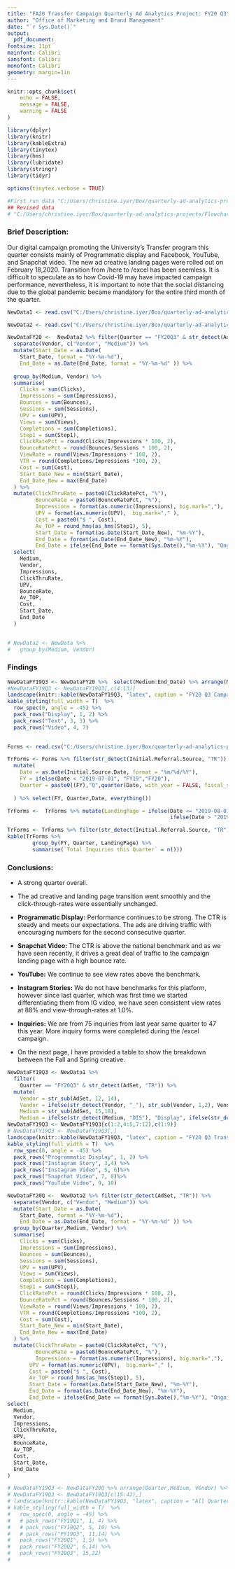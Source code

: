 ```yaml
---
title: "FA20 Transfer Campaign Quarterly Ad Analytics Project: FY20 Q3"
author: "Office of Marketing and Brand Management"
date: "`r Sys.Date()`"
output:
  pdf_document:
fontsize: 11pt
mainfont: Calibri
sansfont: Calibri
monofont: Calibri
geometry: margin=1in
---
```





```r
knitr::opts_chunk$set(
	echo = FALSE,
	message = FALSE,
	warning = FALSE
)
```

```r
library(dplyr)
library(knitr)
library(kableExtra)
library(tinytex)
library(hms)
library(lubridate)
library(stringr)
library(tidyr)
```


```r
options(tinytex.verbose = TRUE)
```

```r
#First run data "C:/Users/christine.iyer/Box/quarterly-ad-analytics-projects/FlowchartTransfer.csv" 
## Revised data
# "C:/Users/christine.iyer/Box/quarterly-ad-analytics-projects/FlowchartTransfer_V2.csv"
```

### Brief Description:

Our digital campaign promoting the University's Transfer program this quarter consists mainly of Programmatic display and Facebook, YouTube, and Snapchat video. The new ad creative landing pages were rolled out on February 18,2020. Transition from /here to /excel has been seemless. It is difficult to speculate as to how Covid-19 may have impacted campaign performance, nevertheless, it is important to note that the social distancing due to the global pandemic became mandatory for the entire third month of the quarter. 

```r
NewData1 <- read.csv("C:/Users/christine.iyer/Box/quarterly-ad-analytics-projects/FlowchartTransfer.csv", header = T, stringsAsFactors = F)

NewData2 <- read.csv("C:/Users/christine.iyer/Box/quarterly-ad-analytics-projects/FlowchartTransfer_V2.csv", header = T, stringsAsFactors = F)
```


```r
NewDataFY20 <-  NewData2 %>% filter(Quarter == "FY20Q3" & str_detect(AdSet, "TR")) %>%  
  separate(Vendor, c("Vendor", "Medium")) %>% 
  mutate(Start_Date = as.Date(
    Start_Date, format = "%Y-%m-%d"), 
    End_Date = as.Date(End_Date, format = "%Y-%m-%d" )) %>% 
  
  group_by(Medium, Vendor) %>% 
  summarise(
    Clicks = sum(Clicks), 
    Impressions = sum(Impressions), 
    Bounces = sum(Bounces), 
    Sessions = sum(Sessions), 
    UPV = sum(UPV),
    Views = sum(Views),
    Completions = sum(Completions),
    Step1 = sum(Step1),
    ClickRatePct = round(Clicks/Impressions * 100, 2),
    BounceRatePct = round(Bounces/Sessions * 100, 2),
    ViewRate = round(Views/Impressions * 100, 2),
    VTR = round(Completions/Impressions *100, 2),
    Cost = sum(Cost),
    Start_Date_New = min(Start_Date),
    End_Date_New = max(End_Date)
  ) %>% 
  mutate(ClickThruRate = paste0(ClickRatePct, "%"),
         BounceRate = paste0(BounceRatePct, "%"),
         Impressions = format(as.numeric(Impressions), big.mark=","), 
         UPV = format(as.numeric(UPV),  big.mark="," ),
         Cost = paste0("$ ", Cost),
         Av_TOP = round_hms(as_hms(Step1), 5), 
         Start_Date = format(as.Date(Start_Date_New), "%m-%Y"), 
         End_Date = format(as.Date(End_Date_New), "%m-%Y"), 
         End_Date = ifelse(End_Date == format(Sys.Date(),"%m-%Y"), "Ongoing", End_Date)) %>% 
  select(
    Medium, 
    Vendor, 
    Impressions, 
    ClickThruRate, 
    UPV, 
    BounceRate, 
    Av_TOP, 
    Cost,
    Start_Date, 
    End_Date
  )
  
```


```r
# NewData2 <- NewData %>% 
#   group_by(Medium, Vendor)
```

### Findings

```r
NewDataFY19Q3 <- NewDataFY20 %>%  select(Medium:End_Date) %>% arrange(Medium, Vendor)
#NewDataFY19Q3 <- NewDataFY19Q3[,c(4:13)]
landscape(knitr::kable(NewDataFY19Q3, "latex", caption = "FY20 Q3 Campaign Review: Transfer Degree", booktabs = T))%>%
kable_styling(full_width = T)  %>%
  row_spec(0, angle = -45) %>%
  pack_rows("Display", 1, 2) %>%
  pack_rows("Text", 3, 3) %>%
  pack_rows("Video", 4, 7)
  
```




```r
Forms <- read.csv("C:/Users/christine.iyer/Box/quarterly-ad-analytics-projects/ThankYouFormCompletions.csv", header = T, stringsAsFactors = F)

TrForms <- Forms %>% filter(str_detect(Initial.Referral.Source, "TR")) %>% 
  mutate(
    Date = as.Date(Initial.Source.Date, format = "%m/%d/%Y"),
    FY = ifelse(Date < "2019-07-01", "FY19","FY20"), 
    Quarter = paste0((FY),"Q",quarter(Date, with_year = FALSE, fiscal_start = 7))
    
  ) %>% select(FY, Quarter,Date, everything())

TrForms <-  TrForms %>% mutate(LandingPage = ifelse(Date <= "2019-08-01", "/other",
                                                    ifelse(Date > "2019-08-01" & Date < "2020-02-18", "/here", "/excel")))

TrForms <- TrForms %>% filter(str_detect(Initial.Referral.Source, "TR"), str_detect(Quarter, "3"))
kable(TrForms %>%  
        group_by(FY, Quarter, LandingPage) %>% 
        summarise(`Total Inquiries this Quarter` = n()))
```

### Conclusions:

* A strong quarter overall.

* The ad creative and landing page transition went smoothly and the click-through-rates were essentially unchanged.

* __Programmatic Display:__ Performance continues to be strong. The CTR is steady and meets our expectations. The ads are driving traffic with encouraging numbers for the second consecutive quarter.

* __Snapchat Video:__ The CTR is above the national benchmark and as we have seen recently, it drives a great deal of traffic to the campaign landing page with a high bounce rate.

* __YouTube:__ We continue to see view rates above the benchmark. 

* __Instagram Stories:__ We do not have benchmarks for this platform, however since last quarter, which was first time we started differentiating them from IG video, we have seen consistent view rates at 88%  and view-through-rates at 1.0%. 

* __Inquiries:__ We are \textcolor{red}{down} from 75 inquiries from last year same quarter to 47 this year. More inquiry forms were completed during the /excel campaign.

* On the next page, I have provided a table to show the breakdown between the Fall and Spring creative. 




```r

NewDataFY19Q3 <- NewData1 %>%
  filter(
    Quarter == "FY20Q3" & str_detect(AdSet, "TR")) %>%
  mutate(
    Vendor = str_sub(AdSet, 12, 14),
    Vendor = ifelse(str_detect(Vendor, "_"), str_sub(Vendor, 1,2), Vendor),
    Medium = str_sub(AdSet, 15,18),
    Medium = ifelse(str_detect(Medium, "DIS"), "Display", ifelse(str_detect(Medium, "VI"), "Video", "Story"))) %>% select(Medium,Vendor,  Impressions, CTR, UPV, BR, Av_TOP, Cost, Start_Date, End_Date) %>% arrange(Medium, Vendor)
NewDataFY19Q3 <- NewDataFY19Q3[c(1:2,4:5,7:12),c(1:9)]
# NewDataFY19Q3 <- NewDataFY19Q3[,]
landscape(knitr::kable(NewDataFY19Q3, "latex", caption = "FY20 Q3 Transfer Campaign", booktabs = T))%>%
kable_styling(full_width = T)  %>%
  row_spec(0, angle = -45) %>%
  pack_rows("Programmatic Display", 1, 2) %>%
  pack_rows("Instagram Story", 3,4) %>%
  pack_rows("Instagram Video", 5, 6)%>%
  pack_rows("Snapchat Video", 7, 8)%>%
  pack_rows("YouTube Video", 9, 10)
```

```r
NewDataFY20Q <-  NewData2 %>% filter(str_detect(AdSet, "TR")) %>%
  separate(Vendor, c("Vendor", "Medium")) %>%
  mutate(Start_Date = as.Date(
    Start_Date, format = "%Y-%m-%d"),
    End_Date = as.Date(End_Date, format = "%Y-%m-%d" )) %>%
  group_by(Quarter,Medium, Vendor) %>%
  summarise(
    Clicks = sum(Clicks),
    Impressions = sum(Impressions),
    Bounces = sum(Bounces),
    Sessions = sum(Sessions),
    UPV = sum(UPV),
    Views = sum(Views),
    Completions = sum(Completions),
    Step1 = sum(Step1),
    ClickRatePct = round(Clicks/Impressions * 100, 2),
    BounceRatePct = round(Bounces/Sessions * 100, 2),
    ViewRate = round(Views/Impressions * 100, 2),
    VTR = round(Completions/Impressions *100, 2),
    Cost = sum(Cost),
    Start_Date_New = min(Start_Date),
    End_Date_New = max(End_Date)
  ) %>%
  mutate(ClickThruRate = paste0(ClickRatePct, "%"),
         BounceRate = paste0(BounceRatePct, "%"),
         Impressions = format(as.numeric(Impressions), big.mark=","),
       UPV = format(as.numeric(UPV),  big.mark="," ),
       Cost = paste0("$ ", Cost),
       Av_TOP = round_hms(as_hms(Step1), 5),
       Start_Date = format(as.Date(Start_Date_New), "%m-%Y"),
       End_Date = format(as.Date(End_Date_New), "%m-%Y"),
       End_Date = ifelse(End_Date == format(Sys.Date(),"%m-%Y"), "Ongoing", End_Date)) %>%
select(
  Medium,
  Vendor,
  Impressions,
  ClickThruRate,
  UPV,
  BounceRate,
  Av_TOP,
  Cost,
  Start_Date,
  End_Date
)

```


```r


# NewDataFY19Q3 <- NewDataFY20Q %>% arrange(Quarter,Medium, Vendor) %>%  select(Medium:End_Date) 
# NewDataFY19Q3 <- NewDataFY19Q3[c(15:42),]
# landscape(knitr::kable(NewDataFY19Q3, "latex", caption = "All Quarters: Transfer Degree", booktabs = T)) %>%
# kable_styling(full_width = T)  %>%
#   row_spec(0, angle = -45) %>%
#   # pack_rows("FY19Q1", 1, 4) %>%
#   # pack_rows("FY19Q2", 5, 10) %>%
#   # pack_rows("FY19Q3", 11,14) %>% 
#   pack_rows("FY20Q1", 1,5) %>% 
#   pack_rows("FY20Q2", 6,14) %>%
#   pack_rows("FY20Q3", 15,22) 
#   
  
```


